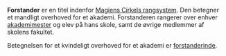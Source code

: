 {{title:Forstander}}
{{author:Laura Holmegaard}}
{{timestamp:2009-10-29T13:39:41Z}}
{{copyright:Forstander}}
'''Forstander''' er en titel indenfor [[Magiens Cirkels rangsystem]]. Den betegner et mandligt overhoved for et akademi. Forstanderen rangerer over enhver [[akademimester]] og elev på hans skole, samt de øvrige medlemmer af skolens fakultet.

Betegnelsen for et kvindeligt overhoved for et akademi er [[forstanderinde]].